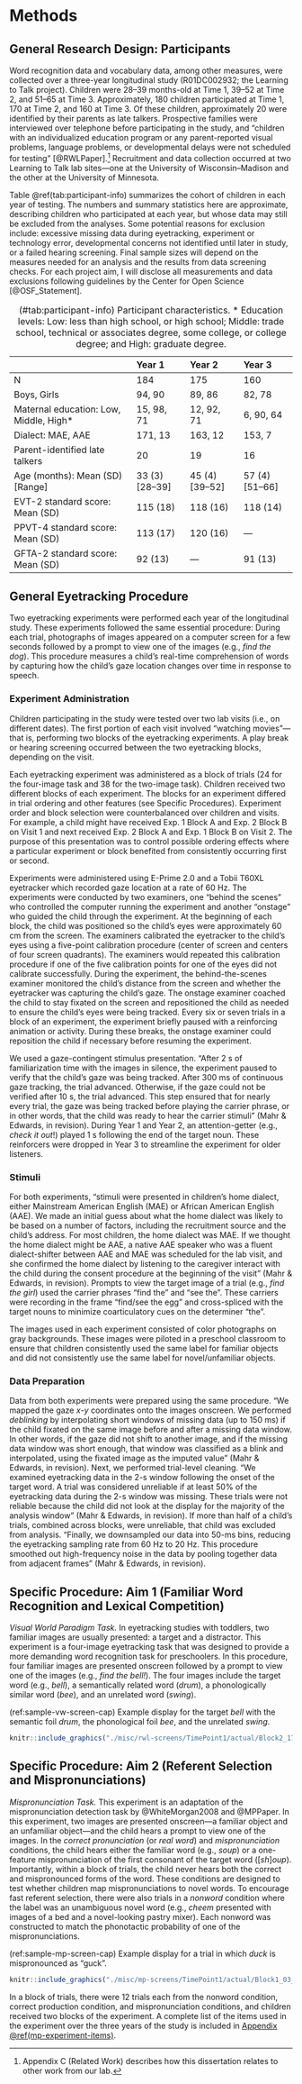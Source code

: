 Methods
========

General Research Design: Participants
-------------------------------------

Word recognition data and vocabulary data, among other measures, were
collected over a three-year longitudinal study (R01DC002932; the
Learning to Talk project). Children were 28–39 months-old at Time 1,
39–52 at Time 2, and 51–65 at Time 3. Approximately, 180 children
participated at Time 1, 170 at Time 2, and 160 at Time 3. Of these
children, approximately 20 were identified by their parents as late
talkers. Prospective families were interviewed over telephone before
participating in the study, and “children with an individualized
education program or any parent-reported visual problems, language
problems, or developmental delays were not scheduled for testing” 
[@RWLPaper].[^1] Recruitment and data
collection occurred at two Learning to Talk lab sites—one at the
University of Wisconsin–Madison and the other at the University of
Minnesota.

[^1]: Appendix C (Related Work) describes how this dissertation relates
    to other work from our lab.

Table \@ref(tab:participant-info) summarizes the cohort of children in each year of
testing. The numbers and summary statistics here are approximate,
describing children who participated at each year, but whose data may
still be excluded from the analyses. Some potential reasons for
exclusion include: excessive missing data during eyetracking, experiment
or technology error, developmental concerns not identified until later
in study, or a failed hearing screening. Final sample sizes will depend
on the measures needed for an analysis and the results from data
screening checks. For each project aim, I will disclose all measurements
and data exclusions following guidelines by the Center for Open Science
[@OSF_Statement].

                                          Year 1             Year 2             Year 3
----------------------------------------- ------------------ ------------------ ------------------
N                                         184                175                160
Boys, Girls                               94, 90             89, 86             82, 78
Maternal education: Low, Middle, High\*   15, 98, 71         12, 92, 71         6, 90, 64
Dialect: MAE, AAE                         171, 13            163, 12            153, 7
Parent-identified late talkers            20                 19                 16
Age (months): Mean (SD) [Range]           33 (3) [28–39]     45 (4) [39–52]     57 (4) [51–66]
EVT-2 standard score: Mean (SD)           115 (18)           118 (16)           118 (14)
PPVT-4 standard score: Mean (SD)          113 (17)           120 (16)           —
GFTA-2 standard score: Mean (SD)          92 (13)            —                  91 (13)

Table: (\#tab:participant-info) Participant characteristics. \* Education levels: Low: less 
than high school, or high school; Middle: trade school, technical or associates 
degree, some college, or college degree; and High: graduate degree.

General Eyetracking Procedure
-----------------------------

Two eyetracking experiments were performed each year of the longitudinal
study. These experiments followed the same essential procedure: During
each trial, photographs of images appeared on a computer screen for a
few seconds followed by a prompt to view one of the images (e.g., *find
the dog*). This procedure measures a child’s real-time comprehension of
words by capturing how the child’s gaze location changes over time in
response to speech.

### Experiment Administration

Children participating in the study were tested over two lab visits
(i.e., on different dates). The first portion of each visit involved
“watching movies”—that is, performing two blocks of the eyetracking
experiments. A play break or hearing screening occurred between the two
eyetracking blocks, depending on the visit.

Each eyetracking experiment was administered as a block of trials (24
for the four-image task and 38 for the two-image task). Children
received two different blocks of each experiment. The blocks for an
experiment differed in trial ordering and other features (see Specific
Procedures). Experiment order and block selection were counterbalanced
over children and visits. For example, a child might have received Exp.
1 Block A and Exp. 2 Block B on Visit 1 and next received Exp. 2 Block A
and Exp. 1 Block B on Visit 2. The purpose of this presentation was to
control possible ordering effects where a particular experiment or block
benefited from consistently occurring first or second.

Experiments were administered using E-Prime 2.0 and a Tobii T60XL
eyetracker which recorded gaze location at a rate of 60 Hz. The
experiments were conducted by two examiners, one “behind the scenes” who
controlled the computer running the experiment and another “onstage” who
guided the child through the experiment. At the beginning of each block,
the child was positioned so the child’s eyes were approximately 60 cm
from the screen. The examiners calibrated the eyetracker to the child’s
eyes using a five-point calibration procedure (center of screen and
centers of four screen quadrants). The examiners would repeated this
calibration procedure if one of the five calibration points for one of
the eyes did not calibrate successfully. During the experiment, the
behind-the-scenes examiner monitored the child’s distance from the
screen and whether the eyetracker was capturing the child’s gaze. The
onstage examiner coached the child to stay fixated on the screen and
repositioned the child as needed to ensure the child’s eyes were being
tracked. Every six or seven trials in a block of an experiment, the
experiment briefly paused with a reinforcing animation or activity.
During these breaks, the onstage examiner could reposition the child if
necessary before resuming the experiment.

We used a gaze-contingent stimulus presentation. “After 2 s of
familiarization time with the images in silence, the experiment paused
to verify that the child’s gaze was being tracked. After 300 ms of
continuous gaze tracking, the trial advanced. Otherwise, if the gaze
could not be verified after 10 s, the trial advanced. This step ensured
that for nearly every trial, the gaze was being tracked before playing
the carrier phrase, or in other words, that the child was ready to hear
the carrier stimuli” (Mahr & Edwards, in revision). During Year 1 and
Year 2, an attention-getter (e.g., *check it out*!) played 1 s following
the end of the target noun. These reinforcers were dropped in Year 3 to
streamline the experiment for older listeners.

### Stimuli

For both experiments, “stimuli were presented in children’s home
dialect, either Mainstream American English (MAE) or African American
English (AAE). We made an initial guess about what the home dialect was
likely to be based on a number of factors, including the recruitment
source and the child’s address. For most children, the home dialect was
MAE. If we thought the home dialect might be AAE, a native AAE speaker
who was a fluent dialect-shifter between AAE and MAE was scheduled for
the lab visit, and she confirmed the home dialect by listening to the
caregiver interact with the child during the consent procedure at the
beginning of the visit” (Mahr & Edwards, in revision). Prompts to view
the target image of a trial (e.g., *find the girl*) used the carrier
phrases “find the” and “see the”. These carriers were recording in the
frame “find/see the egg” and cross-spliced with the target nouns to
minimize coarticulatory cues on the determiner “the”.

The images used in each experiment consisted of color photographs on
gray backgrounds. These images were piloted in a preschool classroom to
ensure that children consistently used the same label for familiar
objects and did not consistently use the same label for novel/unfamiliar
objects.

### Data Preparation

Data from both experiments were prepared using the same procedure. “We
mapped the gaze *x*-*y* coordinates onto the images onscreen. We
performed *deblinking* by interpolating short windows of missing data
(up to 150 ms) if the child fixated on the same image before and after a
missing data window. In other words, if the gaze did not shift to
another image, and if the missing data window was short enough, that
window was classified as a blink and interpolated, using the fixated
image as the imputed value” (Mahr & Edwards, in revision). Next, we
performed trial-level cleaning. “We examined eyetracking data in the 2-s
window following the onset of the target word. A trial was considered
unreliable if at least 50% of the eyetracking data during the 2-s window
was missing. These trials were not reliable because the child did not
look at the display for the majority of the analysis window” (Mahr &
Edwards, in revision). If more than half of a child’s trials, combined
across blocks, were unreliable, that child was excluded from analysis.
“Finally, we downsampled our data into 50-ms bins, reducing the
eyetracking sampling rate from 60 Hz to 20 Hz. This procedure smoothed
out high-frequency noise in the data by pooling together data from
adjacent frames” (Mahr & Edwards, in revision).

Specific Procedure: Aim 1 (Familiar Word Recognition and Lexical Competition)
-----------------------------------------------------------------------------

*Visual World Paradigm Task.* In eyetracking studies with toddlers, two
familiar images are usually presented: a target and a distractor. This
experiment is a four-image eyetracking task that was designed to provide
a more demanding word recognition task for preschoolers. In this
procedure, four familiar images are presented onscreen followed by a
prompt to view one of the images (e.g., *find the bell!*). The four
images include the target word (e.g., *bell*), a semantically related
word (*drum*), a phonologically similar word (*bee*), and an unrelated
word (*swing*).

(ref:sample-vw-screen-cap) Example display for the target *bell* with
the semantic foil *drum*, the phonological foil *bee*, and the unrelated
*swing*.

```r
knitr::include_graphics("./misc/rwl-screens/TimePoint1/actual/Block2_17_swing2_bell2_bee2_drum2_UpperRightImage_bell.png")
```


Specific Procedure: Aim 2 (Referent Selection and Mispronunciations)
--------------------------------------------------------------------

*Mispronunciation Task.* This experiment is an adaptation of the
mispronunciation detection task by @WhiteMorgan2008 and @MPPaper. 
In this experiment, two images are presented onscreen—a
familiar object and an unfamiliar object—and the child hears a prompt to
view one of the images. In the *correct pronunciation* (or *real word*)
and *mispronunciation* conditions, the child hears either the familiar
word (e.g., *soup*) or a one-feature mispronunciation of the first
consonant of the target word ([*sh*]*oup*). Importantly, within a
block of trials, the child never hears both the correct and
mispronounced forms of the word. These conditions are designed to test
whether children map mispronunciations to novel words. To encourage fast
referent selection, there were also trials in a *nonword* condition
where the label was an unambiguous novel word (e.g., *cheem* presented
with images of a bed and a novel-looking pastry mixer). Each nonword was
constructed to match the phonotactic probability of one of the
mispronunciations.

(ref:sample-mp-screen-cap) Example display for a trial in which *duck* 
is mispronounced as “guck”.

```r
knitr::include_graphics("./misc/mp-screens/TimePoint1/actual/Block1_03_MP_bull2_duck2_ImageR_guk.png")
```

In a block of trials, there were 12 trials each from the nonword
condition, correct production condition, and mispronunciation
conditions, and children received two blocks of the experiment. A
complete list of the items used in the experiment over the three years
of the study is included in 
[Appendix \@ref(mp-experiment-items)](#mp-experiment-items).
